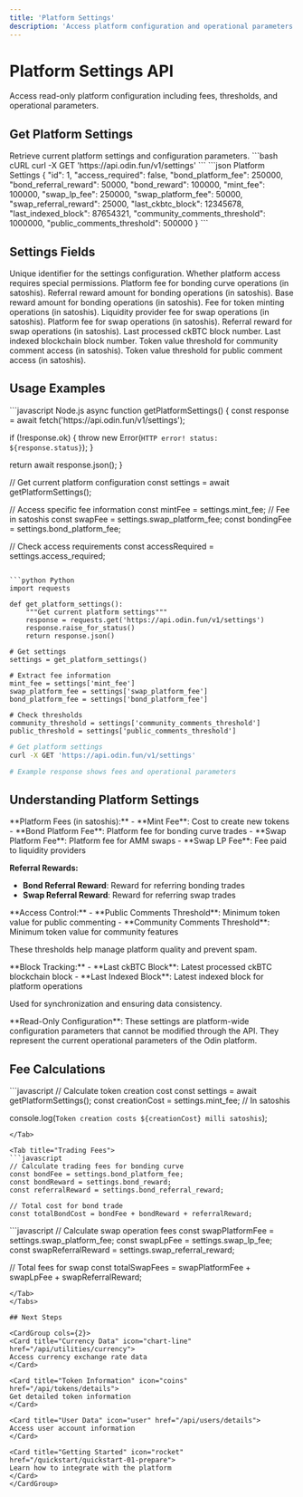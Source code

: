 ```yaml
---
title: 'Platform Settings'
description: 'Access platform configuration and operational parameters'
---
```


# Platform Settings API

Access read-only platform configuration including fees, thresholds, and operational parameters.

## Get Platform Settings

<ParamField path="GET /settings" type="endpoint">
Retrieve current platform settings and configuration parameters.
</ParamField>

<RequestExample>
```bash cURL
curl -X GET 'https://api.odin.fun/v1/settings'
```
</RequestExample>

<ResponseExample>
```json Platform Settings
{
  "id": 1,
  "access_required": false,
  "bond_platform_fee": 250000,
  "bond_referral_reward": 50000,
  "bond_reward": 100000,
  "mint_fee": 100000,
  "swap_lp_fee": 250000,
  "swap_platform_fee": 50000,
  "swap_referral_reward": 25000,
  "last_ckbtc_block": 12345678,
  "last_indexed_block": 87654321,
  "community_comments_threshold": 1000000,
  "public_comments_threshold": 500000
}
```
</ResponseExample>

## Settings Fields

<ResponseField name="id" type="number" required>
Unique identifier for the settings configuration.
</ResponseField>

<ResponseField name="access_required" type="boolean" required>
Whether platform access requires special permissions.
</ResponseField>

<ResponseField name="bond_platform_fee" type="integer" required>
Platform fee for bonding curve operations (in satoshis).
</ResponseField>

<ResponseField name="bond_referral_reward" type="integer" required>
Referral reward amount for bonding operations (in satoshis).
</ResponseField>

<ResponseField name="bond_reward" type="integer" required>
Base reward amount for bonding operations (in satoshis).
</ResponseField>

<ResponseField name="mint_fee" type="integer" required>
Fee for token minting operations (in satoshis).
</ResponseField>

<ResponseField name="swap_lp_fee" type="integer" required>
Liquidity provider fee for swap operations (in satoshis).
</ResponseField>

<ResponseField name="swap_platform_fee" type="integer" required>
Platform fee for swap operations (in satoshis).
</ResponseField>

<ResponseField name="swap_referral_reward" type="integer" required>
Referral reward for swap operations (in satoshis).
</ResponseField>

<ResponseField name="last_ckbtc_block" type="number" required>
Last processed ckBTC block number.
</ResponseField>

<ResponseField name="last_indexed_block" type="number" required>
Last indexed blockchain block number.
</ResponseField>

<ResponseField name="community_comments_threshold" type="integer" required>
Token value threshold for community comment access (in satoshis).
</ResponseField>

<ResponseField name="public_comments_threshold" type="integer" required>
Token value threshold for public comment access (in satoshis).
</ResponseField>

## Usage Examples

<CodeGroup>
```javascript Node.js
async function getPlatformSettings() {
  const response = await fetch('https://api.odin.fun/v1/settings');
  
  if (!response.ok) {
    throw new Error(`HTTP error! status: ${response.status}`);
  }
  
  return await response.json();
}

// Get current platform configuration
const settings = await getPlatformSettings();

// Access specific fee information
const mintFee = settings.mint_fee; // Fee in satoshis
const swapFee = settings.swap_platform_fee;
const bondingFee = settings.bond_platform_fee;

// Check access requirements
const accessRequired = settings.access_required;
```

```python Python
import requests

def get_platform_settings():
    """Get current platform settings"""
    response = requests.get('https://api.odin.fun/v1/settings')
    response.raise_for_status()
    return response.json()

# Get settings
settings = get_platform_settings()

# Extract fee information
mint_fee = settings['mint_fee']
swap_platform_fee = settings['swap_platform_fee']
bond_platform_fee = settings['bond_platform_fee']

# Check thresholds
community_threshold = settings['community_comments_threshold']
public_threshold = settings['public_comments_threshold']
```

```bash cURL
# Get platform settings
curl -X GET 'https://api.odin.fun/v1/settings'

# Example response shows fees and operational parameters
```
</CodeGroup>

## Understanding Platform Settings

<AccordionGroup>
<Accordion title="Fee Structure">
  **Platform Fees (in satoshis):**
  - **Mint Fee**: Cost to create new tokens
  - **Bond Platform Fee**: Platform fee for bonding curve trades
  - **Swap Platform Fee**: Platform fee for AMM swaps
  - **Swap LP Fee**: Fee paid to liquidity providers
  
  **Referral Rewards:**
  - **Bond Referral Reward**: Reward for referring bonding trades
  - **Swap Referral Reward**: Reward for referring swap trades
</Accordion>

<Accordion title="Comment Thresholds">
  **Access Control:**
  - **Public Comments Threshold**: Minimum token value for public commenting
  - **Community Comments Threshold**: Minimum token value for community features
  
  These thresholds help manage platform quality and prevent spam.
</Accordion>

<Accordion title="Blockchain Indexing">
  **Block Tracking:**
  - **Last ckBTC Block**: Latest processed ckBTC blockchain block
  - **Last Indexed Block**: Latest indexed block for platform operations
  
  Used for synchronization and ensuring data consistency.
</Accordion>
</AccordionGroup>

<Note>
**Read-Only Configuration**: These settings are platform-wide configuration parameters that cannot be modified through the API. They represent the current operational parameters of the Odin platform.
</Note>

## Fee Calculations

<Tabs>
<Tab title="Token Creation">
  ```javascript
  // Calculate token creation cost
  const settings = await getPlatformSettings();
  const creationCost = settings.mint_fee; // In satoshis
  
  console.log(`Token creation costs ${creationCost} milli satoshis`);
  ```
</Tab>

<Tab title="Trading Fees">
  ```javascript
  // Calculate trading fees for bonding curve
  const bondFee = settings.bond_platform_fee;
  const bondReward = settings.bond_reward;
  const referralReward = settings.bond_referral_reward;
  
  // Total cost for bond trade
  const totalBondCost = bondFee + bondReward + referralReward;
  ```
</Tab>

<Tab title="Swap Fees">
  ```javascript
  // Calculate swap operation fees
  const swapPlatformFee = settings.swap_platform_fee;
  const swapLpFee = settings.swap_lp_fee;
  const swapReferralReward = settings.swap_referral_reward;
  
  // Total fees for swap
  const totalSwapFees = swapPlatformFee + swapLpFee + swapReferralReward;
  ```
</Tab>
</Tabs>

## Next Steps

<CardGroup cols={2}>
<Card title="Currency Data" icon="chart-line" href="/api/utilities/currency">
  Access currency exchange rate data
</Card>

<Card title="Token Information" icon="coins" href="/api/tokens/details">
  Get detailed token information
</Card>

<Card title="User Data" icon="user" href="/api/users/details">
  Access user account information
</Card>

<Card title="Getting Started" icon="rocket" href="/quickstart/quickstart-01-prepare">
  Learn how to integrate with the platform
</Card>
</CardGroup> 
